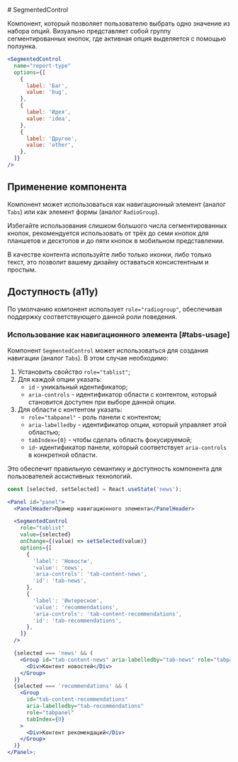 <Overview>
# SegmentedControl

Компонент, который позволяет пользователю выбрать одно значение из набора опций.
Визуально представляет собой группу сегментированных кнопок, где активная опция выделяется с помощью ползунка.

</Overview>

```jsx
<SegmentedControl
  name="report-type"
  options={[
    {
      label: 'Баг',
      value: 'bug',
    },
    {
      label: 'Идея',
      value: 'idea',
    },
    {
      label: 'Другое',
      value: 'other',
    },
  ]}
/>
```

## Применение компонента

Компонент может использоваться как навигационный элемент (аналог `Tabs`) или как элемент формы (аналог `RadioGroup`).

Избегайте использования слишком большого числа сегментированных кнопок, рекомендуется использовать от трёх до семи кнопок
для планшетов и десктопов и до пяти кнопок в мобильном представлении.

В качестве контента используйте либо только иконки, либо только текст, это позволит вашему дизайну оставаться
консистентным и простым.

## Доступность (a11y)

По умолчанию компонент использует `role="radiogroup"`, обеспечивая поддержку соответствующего данной роли поведения.

### Использование как навигационного элемента [#tabs-usage]

Компонент `SegmentedControl` может использоваться для создания навигации (аналог `Tabs`). В этом случае необходимо:

1. Установить свойство `role="tablist"`;
2. Для каждой опции указать:
   - `id` - уникальный идентификатор;
   - `aria-controls` - идентификатор области с контентом, который становится доступен при выборе данной опции.
3. Для области с контентом указать:
   - `role="tabpanel"` - роль панели с контентом;
   - `aria-labelledby` - идентификатор опции, который управляет этой областью;
   - `tabIndex={0}` - чтобы сделать область фокусируемой;
   - `id`- идентификатор панели, который соответствует `aria-controls` в конкретной области.

Это обеспечит правильную семантику и доступность компонента для пользователей ассистивных технологий.

```jsx
const [selected, setSelected] = React.useState('news');

<Panel id="panel">
  <PanelHeader>Пример навигационного элемента</PanelHeader>

  <SegmentedControl
    role="tablist"
    value={selected}
    onChange={(value) => setSelected(value)}
    options={[
      {
        'label': 'Новости',
        'value': 'news',
        'aria-controls': 'tab-content-news',
        'id': 'tab-news',
      },
      {
        'label': 'Интересное',
        'value': 'recommendations',
        'aria-controls': 'tab-content-recommendations',
        'id': 'tab-recommendations',
      },
    ]}
  />

  {selected === 'news' && (
    <Group id="tab-content-news" aria-labelledby="tab-news" role="tabpanel" tabIndex={0}>
      <Div>Контент новостей</Div>
    </Group>
  )}
  {selected === 'recommendations' && (
    <Group
      id="tab-content-recommendations"
      aria-labelledby="tab-recommendations"
      role="tabpanel"
      tabIndex={0}
    >
      <Div>Контент рекомендаций</Div>
    </Group>
  )}
</Panel>;
```
